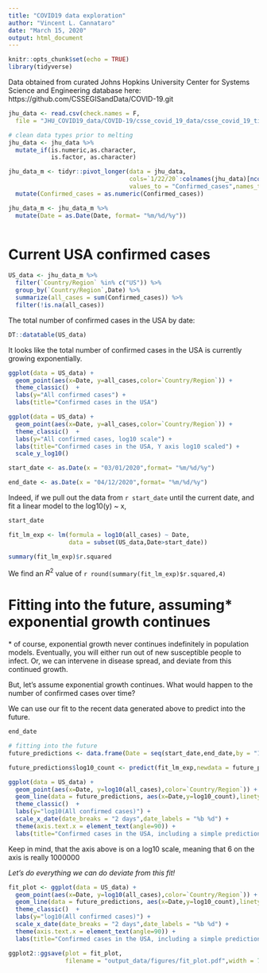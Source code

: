 ```yaml
---
title: "COVID19 data exploration"
author: "Vincent L. Cannataro"
date: "March 15, 2020"
output: html_document
---
```


```r
knitr::opts_chunk$set(echo = TRUE)
library(tidyverse)
```


Data obtained from curated Johns Hopkins University Center for Systems Science and Engineering database here: https://github.com/CSSEGISandData/COVID-19.git


```r
jhu_data <- read.csv(check.names = F,
  file = "JHU_COVID19_data/COVID-19/csse_covid_19_data/csse_covid_19_time_series/time_series_19-covid-Confirmed.csv")

# clean data types prior to melting
jhu_data <- jhu_data %>%
  mutate_if(is.numeric,as.character, 
            is.factor, as.character)

jhu_data_m <- tidyr::pivot_longer(data = jhu_data, 
                                  cols=`1/22/20`:colnames(jhu_data)[ncol(jhu_data)], 
                                  values_to = "Confirmed_cases",names_to = "Date") %>%
  mutate(Confirmed_cases = as.numeric(Confirmed_cases))

jhu_data_m <- jhu_data_m %>%
  mutate(Date = as.Date(Date, format= "%m/%d/%y"))



```

# Current USA confirmed cases


```r


US_data <- jhu_data_m %>% 
  filter(`Country/Region` %in% c("US")) %>%
  group_by(`Country/Region`,Date) %>%
  summarize(all_cases = sum(Confirmed_cases)) %>%
  filter(!is.na(all_cases)) 

```


The total number of confirmed cases in the USA by date: 

```r
DT::datatable(US_data)
```




It looks like the total number of confirmed cases in the USA is currently growing exponentially. 

```r
ggplot(data = US_data) + 
  geom_point(aes(x=Date, y=all_cases,color=`Country/Region`)) + 
  theme_classic()  + 
  labs(y="All confirmed cases") + 
  labs(title="Confirmed cases in the USA") 

ggplot(data = US_data) + 
  geom_point(aes(x=Date, y=all_cases,color=`Country/Region`)) + 
  theme_classic()  + 
  labs(y="All confirmed cases, log10 scale") + 
  labs(title="Confirmed cases in the USA, Y axis log10 scaled") + 
  scale_y_log10()
```

```r

start_date <- as.Date(x = "03/01/2020",format= "%m/%d/%y")

end_date <- as.Date(x = "04/12/2020",format= "%m/%d/%y")

```



Indeed, if we pull out the data from `r start_date` until the current date, and 
fit a linear model to the log10(y) ~ x, 

```r
start_date

fit_lm_exp <- lm(formula = log10(all_cases) ~ Date, 
                 data = subset(US_data,Date>start_date))

summary(fit_lm_exp)$r.squared

```

We find an $R^2$ value of `r round(summary(fit_lm_exp)$r.squared,4)`

# Fitting into the future, assuming* exponential growth continues

\* of course, exponential growth never continues indefinitely in population models. 
Eventually, you will either run out of new susceptible people to infect. Or, 
we can intervene in disease spread, and deviate from this continued growth. 

But, let's assume exponential growth continues. What would happen to the number of 
confirmed cases over time?

We can use our fit to the recent data generated above to predict into the future.

```r
end_date

# fitting into the future 
future_predictions <- data.frame(Date = seq(start_date,end_date,by = "1 day"))

future_predictions$log10_count <- predict(fit_lm_exp,newdata = future_predictions)

```


```r

ggplot(data = US_data) + 
  geom_point(aes(x=Date, y=log10(all_cases),color=`Country/Region`)) + 
  geom_line(data = future_predictions, aes(x=Date,y=log10_count),linetype="dashed") + 
  theme_classic()  + 
  labs(y="log10(All confirmed cases)") + 
  scale_x_date(date_breaks = "2 days",date_labels = "%b %d") + 
  theme(axis.text.x = element_text(angle=90)) + 
  labs(title="Confirmed cases in the USA, including a simple prediction")
```


Keep in mind, that the axis above is on a log10 scale, meaning that $6$ on the axis
is really $1000000$

*Let's do everything we can do deviate from this fit!*


```r
fit_plot <- ggplot(data = US_data) + 
  geom_point(aes(x=Date, y=log10(all_cases),color=`Country/Region`)) + 
  geom_line(data = future_predictions, aes(x=Date,y=log10_count),linetype="dashed") + 
  theme_classic()  + 
  labs(y="log10(All confirmed cases)") + 
  scale_x_date(date_breaks = "2 days",date_labels = "%b %d") + 
  theme(axis.text.x = element_text(angle=90)) + 
  labs(title="Confirmed cases in the USA, including a simple prediction")

ggplot2::ggsave(plot = fit_plot,
                filename = "output_data/figures/fit_plot.pdf",width = 7,height = 5)

```


